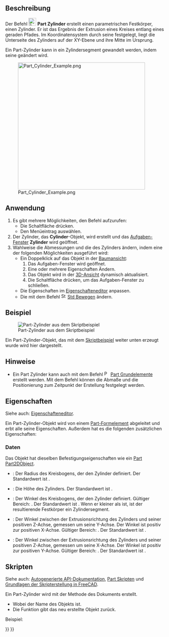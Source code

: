 <languages/>

{{Docnav/de
|[[Part_Box/de|Quader]]
|[[Part_Sphere/de|Kugel]]
|[[Part_Workbench/de|Part]]
|IconL=Part_Box.svg
|IconR=Part_Sphere.svg
|IconC=Workbench_Part.svg
}}

{{GuiCommand/de
|Name=Part Cylinder
|Name/de=Part Zylinder
|MenuLocation=Part → Grundkörper → Zylinder
|Workbenches=[[Part_Workbench/de|Part]]
|SeeAlso=[[Part_Primitives/de|Part Grundelemente]]
}}

<span id="Description"></span>
==Beschreibung==

Der Befehl [[Image:Part_Cylinder.svg|24px]] '''Part Zylinder''' erstellt einen parametrischen Festkörper, einen Zylinder.  Er ist das Ergebnis der Extrusion eines Kreises entlang eines geraden Pfades. Im Koordinatensystem durch seine {{PropertyData/de|Placement}} festgelegt, liegt die Unterseite des Zylinders auf der XY-Ebene und ihre Mitte im Ursprung.

Ein Part-Zylinder kann in ein Zylindersegment gewandelt werden, indem seine {{PropertyData/de|Winkel}} geändert wird.

[[Image:Part_Cylinder_Example.png|400px]]

<span id="Usage"></span>
==Anwendung==

# Es gibt mehrere Möglichkeiten, den Befehl aufzurufen:
#* Die Schaltfläche {{Button|[[Image:Part_Cylinder.svg|16px]] [[Part_Cylinder/de|Zylinder]]}} drücken.
#* Den Menüeintrag {{MenuCommand|Part → Grundkörper → [[Image:Part_Cylinder.svg|16px]] Zylinder}} auswählen.
# Der Zylinder, das '''Cylinder'''-Objekt, wird erstellt und das [[Task_panel/de|Aufgaben-Fenster]] '''Zylinder''' wird geöffnet.
# Wahlweise die Abmessungen und die {{PropertyData/de|Placement}} des Zylinders ändern, indem eine der folgenden Möglichkeiten ausgeführt wird:
#* Ein Doppelklick auf das Objekt in der [[Tree_view/de|Baumansicht]]:
#*# Das Aufgaben-Fenster {{MenuCommand|Geometrische Grundelemente}} wird geöffnet.
#*# Eine oder mehrere Eigenschaften Ändern.
#*# Das Objekt wird in der [[3D_view/de|3D-Ansicht]] dynamisch aktualisiert.
#*# Die Schaltfläche  {{Button|OK}} drücken, um das Aufgaben-Fenster zu schließen.
#* Die Eigenschaften im [[Property_editor/de|Eigenschafteneditor]] anpassen.
#* Die {{PropertyData/de|Placement}} mit dem Befehl [[Image:Std_TransformManip.svg|16px]] [[Std_TransformManip/de|Std Bewegen]] ändern.

<span id="Example"></span>
==Beispiel==

[[Image:Part_Cylinder_Scripting_Example.png|thumb|Part-Zylinder aus dem Skriptbeispiel]]

Ein Part-Zylinder-Objekt, das mit dem [[#Skripten|Skriptbeispiel]] weiter unten erzeugt wurde wird hier dargestellt.

<span id="Notes"></span>
==Hinweise==

* Ein Part Zylinder kann auch mit dem Befehl [[Image:Part_Primitives.svg|16px]] [[Part_Primitives/de|Part Grundelemente]] erstellt werden. Mit dem Befehl können die Abmaße und die Positionierung zum Zeitpunkt der Erstellung festgelegt werden.

<span id="Properties"></span>
==Eigenschaften==

Siehe auch: [[Property_editor/de|Eigenschafteneditor]].

Ein Part-Zylinder-Objekt wird von einem [[Part_Feature/de|Part-Formelement]] abgeleitet und erbt alle seine Eigenschaften. Außerdem hat es die folgenden zusätzlichen Eigenschaften:

<span id="Data"></span>
===Daten===

{{TitleProperty|Attachment}}

Das Objekt hat dieselben Befestigungseigenschaften wie ein [[Part_Part2DObject/de#Daten|Part Part2DObject]].

{{TitleProperty|Cylinder}}

* {{PropertyData/de|Radius|Length}}: Der Radius des Kreisbogens, der den Zylinder definiert. Der Standardwert ist {{Value|2mm}}.
* {{PropertyData/de|Height|Length}}: Die Höhe des Zylinders. Der Standardwert ist {{Value|10 mm}}.
* {{PropertyData/de|Winkel|Angle}}: Der Winkel des Kreisbogens, der den Zylinder definiert. Gültiger Bereich: {{Value|0° &lt; Wert &lt;&#61; 360°}}. Der Standardwert ist {{Value|360°}}. Wenn er kleiner als {{Value|360°}} ist, ist der resultierende Festkörper ein Zylindersegment.

{{TitleProperty|Prism}}

* {{PropertyData/de|First Angle|Angle}}: Der Winkel zwischen der Extrusionsrichtung des Zylinders und seiner positiven Z-Achse, gemessen um seine Y-Achse. Der Winkel ist positiv zur positiven X-Achse. Gültiger Bereich: {{Value|0° &lt;&#61; Wert &lt; 90°}}. Der Standardwert ist {{Value|0°}}. {{Version/de|0.20}}
* {{PropertyData/de|Second Angle|Angle}}: Der Winkel zwischen der Extrusionsrichtung des Zylinders und seiner positiven Z-Achse, gemessen um seine X-Achse. Der Winkel ist positiv zur positiven Y-Achse. Gültiger Bereich: {{Value|0° &lt;&#61; Wert &lt; 90°}}. Der Standardwert ist {{Value|0°}}. {{Version/de|0.20}}

<span id="Scripting"></span>
==Skripten==

Siehe auch: [https://freecad.github.io/SourceDoc/ Autogenerierte API-Dokumentation], [[Part_scripting/de|Part Skripten]] und [[FreeCAD_Scripting_Basics/de|Grundlagen der Skripterstellung in FreeCAD]].

Ein Part-Zylinder wird mit der Methode {{incode|addObject()}} des Dokuments erstellt.

{{Code|code=
cylinder = FreeCAD.ActiveDocument.addObject("Part::Cylinder", "myCylinder")
}}

* Wobei {{Incode|"myCylinder"}} der Name des Objekts ist.
* Die Funktion gibt das neu erstellte Objekt zurück.

Beispiel:

{{Code|code=
import FreeCAD as App

doc = App.activeDocument()

cylinder = doc.addObject("Part::Cylinder", "myCylinder")
cylinder.Radius = 10
cylinder.Height = 50
cylinder.Placement = App.Placement(App.Vector(5, 10, 15), App.Rotation(75, 60, 30))

doc.recompute()
}}


{{Docnav/de
|[[Part_Box/de|Quader]]
|[[Part_Sphere/de|Kugel]]
|[[Part_Workbench/de|Part]]
|IconL=Part_Box.svg
|IconR=Part_Sphere.svg
|IconC=Workbench_Part.svg
}}

{{Part_Tools_navi{{#translation:}}}}
{{Userdocnavi{{#translation:}}}}